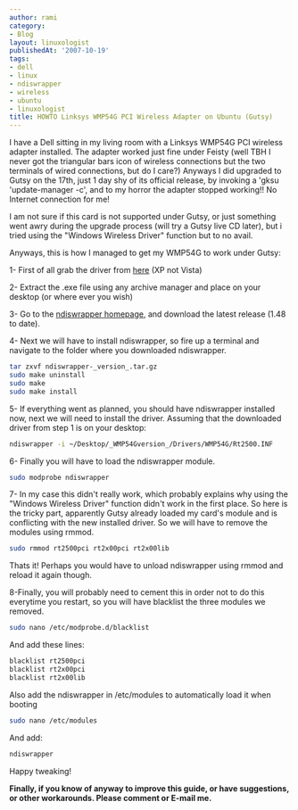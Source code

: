 ```yaml
---
author: rami
category:
- Blog
layout: linuxologist
publishedAt: '2007-10-19'
tags:
- dell
- linux
- ndiswrapper
- wireless
- ubuntu
- linuxologist
title: HOWTO Linksys WMP54G PCI Wireless Adapter on Ubuntu (Gutsy)
---
```


I have a Dell sitting in my living room with a Linksys WMP54G PCI wireless adapter installed. The adapter worked just fine under Feisty (well TBH I never got the triangular bars icon of wireless connections but the two terminals of wired connections, but do I care?) Anyways I did upgraded to Gutsy on the 17th, just 1 day shy of its official release, by invoking a 'gksu 'update-manager -c', and to my horror the adapter stopped working!! No Internet connection for me!

I am not sure if this card is not supported under Gutsy, or just something went awry during the upgrade process (will try a Gutsy live CD later), but i tried using the "Windows Wireless Driver" function but to no avail.

Anyways, this is how I managed to get my WMP54G to work under Gutsy:

1- First of all grab the driver from [here](http://www.linksys.com/servlet/Satellite?blobcol=urldata&blobheadername1=Content-Type&blobheadername2=Content-Disposition&blobheadervalue1=application%2Fx-msdownload&blobheadervalue2=inline%3B+filename%3DWMP54Gv4\_20050503.exe&blobkey=id&blobtable=MungoBlobs&blobwhere=1130824506903&ssbinary=true&lid=7513643981B16) (XP not Vista)

2- Extract the .exe file using any archive manager and place on your desktop (or where ever you wish)

3- Go to the [ndiswrapper homepage](http://ndiswrapper.sourceforge.net/joomla/), and download the latest release (1.48 to date).

4- Next we will have to install ndiswrapper, so fire up a terminal and navigate to the folder where you downloaded ndiswrapper.

```bash
tar zxvf ndiswrapper-_version_.tar.gz 
sudo make uninstall 
sudo make 
sudo make install
```

5- If everything went as planned, you should have ndiswrapper installed now, next we will need to install the driver. Assuming that the downloaded driver from step 1 is on your desktop: 

```bash
ndiswrapper -i ~/Desktop/_WMP54Gversion_/Drivers/WMP54G/Rt2500.INF
```

6- Finally you will have to load the ndiswrapper module. 

```bash
sudo modprobe ndiswrapper
```

7- In my case this didn't really work, which probably explains why using the "Windows Wireless Driver" function didn't work in the first place. So here is the tricky part, apparently Gutsy already loaded my card's module and is conflicting with the new installed driver. So we will have to remove the modules using rmmod.

```bash
sudo rmmod rt2500pci rt2x00pci rt2x00lib
```

Thats it! Perhaps you would have to unload ndiswrapper using rmmod and reload it again though.

8-Finally, you will probably need to cement this in order not to do this everytime you restart, so you will have blacklist the three modules we removed. 

```bash
sudo nano /etc/modprobe.d/blacklist
```

And add these lines:


```bash
blacklist rt2500pci  
blacklist rt2x00pci  
blacklist rt2x00lib
```

Also add the ndiswrapper in /etc/modules to automatically load it when booting 

```bash
sudo nano /etc/modules
```

And add: 


```bash
ndiswrapper
```

Happy tweaking! 

__Finally, if you know of anyway to improve this guide, or have suggestions, or other workarounds. Please comment or E-mail me.__